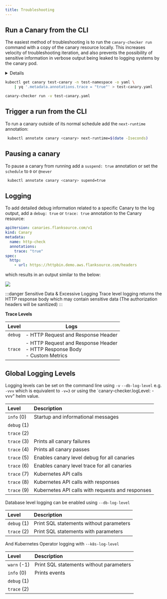 ```yaml
---
title: Troubleshooting
---
```




## Run a Canary from the CLI


The easiest method of troubleshooting is to run the `canary-checker run` command with a copy of the canary resource locally.  This increases velocity of troubleshooting iteration, and also prevents the possibility of sensitive information in verbose output being leaked to logging systems by the canary pod.

<Step step={1} name="Install the canary-checker CLI">

<Install/>



<details summary="Configuring the environment">
<div>
The local canary-checker execution may need to be provided with the permissions required to run the check.
Depending on the check this might include:

- The ability to read secrets or other objects in the cluster
- Access to cloud APIs, such as AWS, GCP or Azure API interfaces
- Locally installed binaries invoked by `exec` scripts

The following local settings affects the permissions available for use by the canary-checker executable:

- The active kubectl context as specified in `KUBECONFIG`
- The AWS profile specified in `AWS_DEFAULT_PROFILE` or `AWS_PROFILE`, or the AWS credentials specified by `AWS_ACCESS_KEY_ID` and `AWS_SECRET_ACCESS_KEY`
- The GCP credentials configured through `gcloud auth application-default login`
- The `$PATH` configuration
</div>
</details>

</Step>

<Step step={2} name="Get the YAML for an existing canary">

```bash
kubectl get canary test-canary -n test-namespace -o yaml \
    | yq '.metadata.annotations.trace = "true"' > test-canary.yaml
```

</Step>
<Step step={3} name="Run the canary locally">

```bash
canary-checker run -v test-canary.yaml
```
</Step>

## Trigger a run from the CLI


To run a canary outside of its normal schedule add the `next-runtime` annotation:

```bash
 kubectl annotate canary <canary> next-runtime=$(date -Iseconds)
 ```

## Pausing a canary

To pause a canary from running add a `suspend: true` annotation or set the `schedule` to `0` or `@never`

```bash
 kubectl annotate canary <canary> supend=true
 ```


## Logging

To add detailed debug information related to a specific Canary to the log output, add a `debug: true` or `trace: true` annotation to the Canary resource:

```yaml title="trace.yaml"
apiVersion: canaries.flanksource.com/v1
kind: Canary
metadata:
  name: http-check
  annotations:
    trace: "true"
spec:
  http:
    - url: https://httpbin.demo.aws.flanksource.com/headers
```

which results in an output similar to the below:

![](/img/trace-screenshot.png)

:::danger Sensitive Data & Excessive Logging
Trace level logging returns the HTTP response body which may contain sensitive data (The authorization headers will be sanitized)
:::

**Trace Levels**

| Level   | Logs                                                                                |
| ------- | ----------------------------------------------------------------------------------- |
| `debug` | - HTTP Request and Response Header                                                  |
| `trace` | - HTTP Request and Response Header <br/>- HTTP Response Body <br />- Custom Metrics |



## Global Logging Levels

Logging levels can be set on the command line using `-v` `--db-log-level`  e.g. `-vvv` which is equivalent to `-v=3` or using the `canary-checker.logLevel: -vvv" helm value.

| Level       | Description                                      |
| :---------- | :----------------------------------------------- |
| `info` (0)  | Startup and informational messages               |
| `debug` (1) |                                                  |
| `trace` (2) |                                                  |
| `trace` (3) | Prints all canary failures                       |
| `trace` (4) | Prints all canary passes                         |
| `trace` (5) | Enables canary level debug for all canaries      |
| `trace` (6) | Enables canary level trace for all canaries      |
| `trace` (7) | Kubernetes API calls                             |
| `trace` (8) | Kubernetes API calls with responses              |
| `trace` (9) | Kubernetes API calls with requests and responses |

Database level logging can be enabled using `--db-log-level`

| Level       | Description                             |
| :---------- | :-------------------------------------- |
| `debug` (1) | Print SQL statements without parameters |
| `trace` (2) | Print SQL statements with parameters    |

And Kubernetes Operator logging with `--k8s-log-level`

| Level       | Description                             |
| :---------- | :-------------------------------------- |
| `warn` (-1) | Print SQL statements without parameters |
| `info` (0)  | Prints events                           |
| `debug` (1) |                                         |
| `trace` (2) |                                         |
